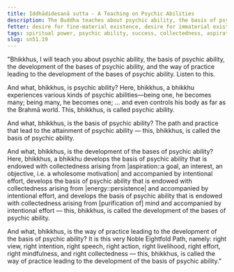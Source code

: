 ```yaml
---
title: Iddhādidesanā sutta - A Teaching on Psychic Abilities
description: The Buddha teaches about psychic ability, the basis of psychic ability, the development of the bases of psychic ability, and the way of practice leading to the development of the bases of psychic ability.
fetter: desire for fine-material existence, desire for immaterial existence, conceit, restlessness, ignorance
tags: spiritual power, psychic ability, success, collectedness, aspiration, persistence, energy, mind, investigation, reflection, close examination, noble eightfold path, sn, sn45-56, sn51
slug: sn51.19
---
```


"Bhikkhus, I will teach you about psychic ability, the basis of psychic ability, the development of the bases of psychic ability, and the way of practice leading to the development of the bases of psychic ability. Listen to this.

And what, bhikkhus, is psychic ability? Here, bhikkhus, a bhikkhu experiences various kinds of psychic abilities—being one, he becomes many; being many, he becomes one; ... and even controls his body as far as the Brahmā world. This, bhikkhus, is called psychic ability.

And what, bhikkhus, is the basis of psychic ability? The path and practice that lead to the attainment of psychic ability — this, bhikkhus, is called the basis of psychic ability.

And what, bhikkhus, is the development of the bases of psychic ability? Here, bhikkhus, a bhikkhu develops the basis of psychic ability that is endowed with collectedness arising from |aspiration::a goal, an interest, an objective, i.e. a wholesome motivation| and accompanied by intentional effort, develops the basis of psychic ability that is endowed with collectedness arising from |energy::persistence| and accompanied by intentional effort, and develops the basis of psychic ability that is endowed with collectedness arising from [purification of] mind and accompanied by intentional effort — this, bhikkhus, is called the development of the bases of psychic ability.

And what, bhikkhus, is the way of practice leading to the development of the basis of psychic ability? It is this very Noble Eightfold Path, namely: right view, right intention, right speech, right action, right livelihood, right effort, right mindfulness, and right collectedness — this, bhikkhus, is called the way of practice leading to the development of the basis of psychic ability."